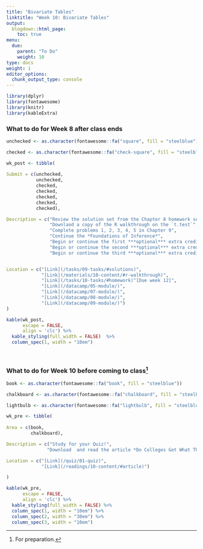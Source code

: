 ```yaml
---
title: "Bivariate Tables"
linktitle: "Week 10: Bivariate Tables"
output:
  blogdown::html_page:
    toc: true
menu:
  due:
    parent: "To Do"
    weight: 10
type: docs
weight: 1
editor_options: 
  chunk_output_type: console
---
```


```r
library(dplyr)
library(fontawesome)
library(knitr)
library(kableExtra)
```


### What to do for Week 8 after class ends

```r
unchecked <- as.character(fontawesome::fa("square", fill = "steelblue"))

checked <- as.character(fontawesome::fa("check-square", fill = "steelblue"))

wk_post <- tibble(
  
Submit = c(unchecked,
           unchecked,
           checked,
           checked, 
           checked,
           checked,
           checked),

Description = c("Review the solution set from the Chapter 8 homework set",
                "Downlaod a copy of the R walkthrough on the `t.test`",
                "Complete problems 1, 2, 3, 4, 5 in Chapter 9",
                "Continue the *Foundations of Inference*",
                "Begin or continue the first ***optional*** extra credit module *Analyzing Survey Data in R*",
                "Begin or continue the second ***optional*** extra credit module *Fundamentals of Bayesian Data Analysis in R*",
                "Begin or continue the third ***optional*** extra credit module *Reporting with R Markdown*"),


Location = c("[Link](/tasks/09-tasks/#solutions)",
             "[Link](/materials/10-content/#r-walkthrough)",
             "[Link](/tasks/10-tasks/#homework)^[Due week 12]",
             "[Link](/datacamp/05-module/)",
             "[Link](/datacamp/07-module/)",
             "[Link](/datacamp/08-module/)",
             "[Link](/datacamp/09-module/)")
)
```

```r
kable(wk_post, 
      escape = FALSE,
      align = 'clc') %>%
  kable_styling(full_width = FALSE)  %>%
  column_spec(1, width = "10em")
```

<br />

### What to do for Week 10 before coming to class^[For preparation.]

```r
book <- as.character(fontawesome::fa("book", fill = "steelblue"))

chalkboard <- as.character(fontawesome::fa("chalkboard", fill = "steelblue"))

lightbulb <- as.character(fontawesome::fa("lightbulb", fill = "steelblue"))

wk_pre <- tibble(
  
Area = c(book, 
         chalkboard),

Description = c("Study for your Quiz!",
               "Download  and read the article *Do Colleges Get What They Pay For? Evidence on Football Coach Pay and Team Performance*"),

Location = c("[Link](/quiz/01-quiz)", 
             "[Link](/readings/10-content/#article)")

)

```

```r
kable(wk_pre, 
      escape = FALSE,
      align = 'clc') %>%
  kable_styling(full_width = FALSE) %>%
  column_spec(1, width = "10em") %>%
  column_spec(2, width = "30em") %>%
  column_spec(3, width = "10em")
```  
